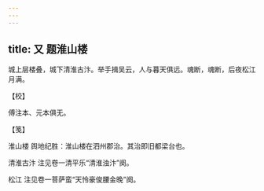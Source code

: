 ```yaml
---
---
---
```

title: 又 题淮山楼
---







城上层楼叠，城下清淮古汴。举手揖吴云，人与暮天俱远。魂断，魂断，后夜松江月满。





【校】


傅注本、元本俱无。





【笺】


淮山楼 舆地纪胜：淮山楼在泗州郡治。其治即旧都梁台也。

清淮古汴 注见卷一清平乐“清淮浊汴”阕。

松江 注见卷一菩萨蛮“天怜豪俊腰金晚”阕。